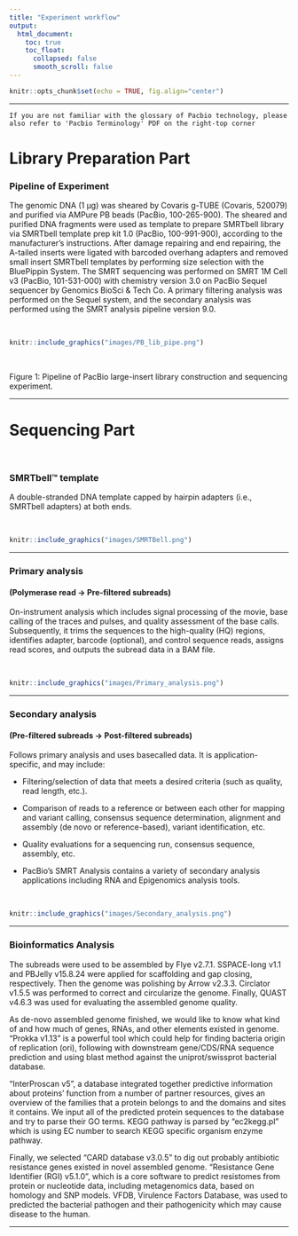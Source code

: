 ```yaml
---
title: "Experiment workflow"
output:
  html_document:
    toc: true
    toc_float:
      collapsed: false
      smooth_scroll: false
---
```


```r
knitr::opts_chunk$set(echo = TRUE, fig.align="center")
```

***

```
If you are not familiar with the glossary of Pacbio technology, please also refer to 'Pacbio Terminology' PDF on the right-top corner
```

# Library Preparation Part  

### Pipeline of Experiment

The genomic DNA (1 μg) was sheared by Covaris g-TUBE (Covaris, 520079) and purified via AMPure PB beads (PacBio, 100-265-900). The sheared and purified DNA fragments were used as template to prepare SMRTbell library via SMRTbell template prep kit 1.0 (PacBio, 100-991-900), according to the manufacturer’s instructions. After damage repairing and end repairing, the A-tailed inserts were ligated with barcoded overhang adapters and removed small insert SMRTbell templates by performing size selection with the BluePippin System. The SMRT sequencing was performed on SMRT 1M Cell v3 (PacBio, 101-531-000) with chemistry version 3.0 on PacBio Sequel sequencer by Genomics BioSci & Tech Co. A primary filtering analysis was performed on the Sequel system, and the secondary analysis was performed using the SMRT analysis pipeline version 9.0.


<br>

```r
knitr::include_graphics("images/PB_lib_pipe.png")
```

<br>

Figure 1: Pipeline of PacBio large-insert library construction and sequencing experiment. 

***

# Sequencing Part

<br>

### SMRTbell™ template

A double-stranded DNA template capped by hairpin adapters (i.e., SMRTbell adapters) at both ends.

<br>

```r
knitr::include_graphics("images/SMRTBell.png")
```

***

### Primary analysis

#### (Polymerase read -> Pre-filtered subreads)

On-instrument analysis which includes signal processing of the movie, base calling of the traces and pulses, and quality assessment of the base calls. Subsequently, it trims the sequences to the high-quality (HQ) regions, identifies adapter, barcode (optional), and control sequence reads, assigns read scores, and outputs the subread data in a BAM file.

<br>

```r
knitr::include_graphics("images/Primary_analysis.png")
```

***

### Secondary analysis

#### (Pre-filtered subreads -> Post-filtered subreads)

Follows primary analysis and uses basecalled data. It is application-specific, and may include:

- Filtering/selection of data that meets a desired criteria (such as quality, read length, etc.).

- Comparison of reads to a reference or between each other for mapping and variant calling, consensus sequence determination, alignment and assembly (de novo or reference-based), variant identification, etc.

- Quality evaluations for a sequencing run, consensus sequence, assembly, etc.

- PacBio's SMRT Analysis contains a variety of secondary analysis applications including RNA and Epigenomics analysis tools.

<br>

```r
knitr::include_graphics("images/Secondary_analysis.png")
```

***

### Bioinformatics Analysis

The subreads were used to be assembled by Flye v2.7.1. SSPACE-long v1.1 and PBJelly v15.8.24 were applied for scaffolding and gap closing, respectively. Then the genome was polishing by Arrow v2.3.3. Circlator v1.5.5 was performed to correct and circularize the genome. Finally, QUAST v4.6.3 was used for evaluating the assembled genome quality.


As de-novo assembled genome finished, we would like to know what kind of and how much of genes, RNAs, and other elements existed in genome. "Prokka v1.13" is a powerful tool which could help for finding bacteria origin of replication (ori), following with downstream gene/CDS/RNA sequence prediction and using blast method against the uniprot/swissprot bacterial database.


“InterProscan v5”, a database integrated together predictive information about proteins’ function from a number of partner resources, gives an overview of the families that a protein belongs to and the domains and sites it contains. We input all of the predicted protein sequences to the database and try to parse their GO terms. KEGG pathway is parsed by "ec2kegg.pl" which is using EC number to search KEGG specific organism enzyme pathway.


Finally, we selected "CARD database v3.0.5" to dig out probably antibiotic resistance genes existed in novel assembled genome. "Resistance Gene Identifier (RGI) v5.1.0", which is a core software to predict resistomes from protein or nucleotide data, including metagenomics data, based on homology and SNP models. VFDB, Virulence Factors Database, was used to predicted the bacterial pathogen and their pathogenicity which may cause disease to the human.

***
